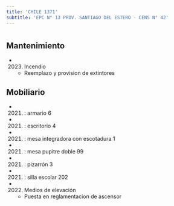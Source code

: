```yaml
---
title: 'CHILE 1371'
subtitle: 'EPC N° 13 PROV. SANTIAGO DEL ESTERO - CENS N° 42'
---
```


#


## Mantenimiento

*  (2023) Incendio 
    + Reemplazo y provision de extintores


## Mobiliario

*  (2021) : armario 6 

*  (2021) : escritorio 4 

*  (2021) : mesa integradora con escotadura 1 

*  (2021) : mesa pupitre doble 99 

*  (2021) : pizarrón 3 

*  (2021) : silla escolar 202 




*  (2022) Medios de elevación 
    + Puesta en reglamentacion de ascensor



